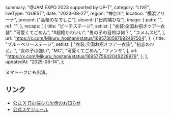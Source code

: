   summary: "@JAM EXPO 2023 supported by UP-T",
  category: "LIVE",
  liveType: "GUEST",
  date: "2023-08-27",
  region: "神奈川",
  location: "横浜アリーナ",
  present: ["高嶺のなでしこ"],
  absent: ["日向端ひな"],
  image: {
    path: "",
    ref: "",
  },
  recaps: [
    {
      title: "ピーチステージ",
      setlist: [
        "衣装:全国お招きツアー衣装",
        "可愛くてごめん",
        "#超絶かわいい",
        "男の子の目的は何？",
        "ユメムスビ",
      ],
      url: "https://x.com/Mikuru_hositani/status/1695730597992497504",
    },
    {
      title: "ブルーベリーステージ",
      setlist: [
        "衣装:全国お招きツアー衣装",
        "初恋のひと。",
        "女の子は強い",
        "MC",
        "可愛くてごめん",
        "ファンサ",
      ],
      url: "https://x.com/Mikuru_hositani/status/1695775642049228979",
    },
  ],
  updatedAt: "2025-06-14",
};

ヌマトークにも出演。

## リンク

- [公式 X 日向端ひな欠席のお知らせ](https://x.com/takanenofficial/status/1695633320095453452)
- [公式スケジュール](https://takanenonadeshiko.jp/?p=1089)
